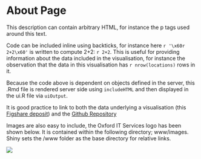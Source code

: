 <h1>About Page</h1>

<p>This description can contain arbitrary HTML, for instance the p tags used around this text.</p>

<p>Code can be included inline using backticks, for instance here `r '\x60r 2+2\x60'` is written to compute 2+2: `r 2+2`. This is useful for providing information about the data included in the visualisation, for instance the observation that the data in this visualisation has `r nrow(locations)` rows in it.</p>

<p>Because the code above is dependent on objects defined in the server, this .Rmd file is rendered server side using `includeHTML` and then displayed in the ui.R file via `uiOutput`.</p>

It is good practice to link to both the data underlying a visualisation (this <a href="https://dx.doi.org/10.6084/m9.figshare.3425729">Figshare deposit</a>) and the <a href=https://github.com/martinjhnhadley/OxfordIDN_Shiny-App-Templates/Layouts/navbarMenu">Github Repository</a>

Images are also easy to include, the Oxford IT Services logo has been shown below. It is contained within the following directory; www/images. Shiny sets the /www folder as the base directory for relative links.

<img src="images/it-services.png"/>

